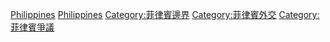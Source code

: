 [[Category:各國爭議地區|Philippines]]
[[Category:亞洲爭議地區|Philippines]]
[[Category:菲律賓邊界|Category:菲律賓邊界]]
[[Category:菲律賓外交|Category:菲律賓外交]]
[[Category:菲律賓爭議|Category:菲律賓爭議]]